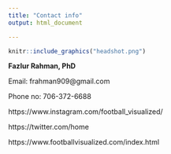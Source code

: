 ```yaml
---
title: "Contact info"
output: html_document

---
```


```r
knitr::include_graphics("headshot.png")
```


**Fazlur Rahman, PhD**

Email: frahman909@gmail.com

Phone no: 706-372-6688

https://www.instagram.com/football_visualized/

https://twitter.com/home

https://www.footballvisualized.com/index.html


